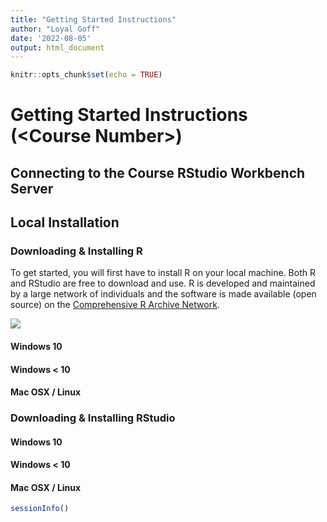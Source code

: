 ```yaml
---
title: "Getting Started Instructions"
author: "Loyal Goff"
date: '2022-08-05'
output: html_document
---
```


```r
knitr::opts_chunk$set(echo = TRUE)
```

# Getting Started Instructions (\<Course Number\>)

## Connecting to the Course RStudio Workbench Server

## Local Installation

### Downloading & Installing R

To get started, you will first have to install R on your local machine. Both R and RStudio are free to download and use. R is developed and maintained by a large network of individuals and the software is made available (open source) on the [Comprehensive R Archive Network](http://cran.r-project.org/).

![](images/paste-608C106B.png)

#### Windows 10

#### Windows \< 10

#### Mac OSX / Linux

### Downloading & Installing RStudio

#### Windows 10

#### Windows \< 10

#### Mac OSX / Linux

```r
sessionInfo()
```
